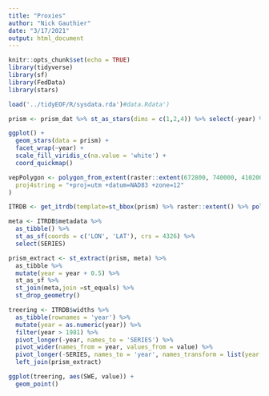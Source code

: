 ```yaml
---
title: "Proxies"
author: "Nick Gauthier"
date: "3/17/2021"
output: html_document
---
```


```r
knitr::opts_chunk$set(echo = TRUE)
library(tidyverse)
library(sf)
library(FedData)
library(stars)
```

```r
load('../tidyEOF/R/sysdata.rda')#data.Rdata')

prism <- prism_dat %>% st_as_stars(dims = c(1,2,4)) %>% select(-year) %>% st_set_crs(4326) 

ggplot() +
  geom_stars(data = prism) +
  facet_wrap(~year) +
  scale_fill_viridis_c(na.value = 'white') +
  coord_quickmap()
```

```r
vepPolygon <- polygon_from_extent(raster::extent(672800, 740000, 4102000, 4170000),
  proj4string = "+proj=utm +datum=NAD83 +zone=12"
)

```

```r
ITRDB <- get_itrdb(template=st_bbox(prism) %>% raster::extent() %>% polygon_from_extent(proj4string =  "+proj=longlat +datum=WGS84 +no_defs"), label='wus', chronology.type = 'ARSTND', recon.years = 1981:2017) #%>% as_tibble %>% st_as_sf(coords = c('Lat', 'Lon'), crs = 4326)

meta <- ITRDB$metadata %>% 
  as_tibble() %>% 
  st_as_sf(coords = c('LON', 'LAT'), crs = 4326) %>%
  select(SERIES)

prism_extract <- st_extract(prism, meta) %>% 
  as_tibble %>%
  mutate(year = year + 0.5) %>%
  st_as_sf %>%
  st_join(meta,join =st_equals) %>%
  st_drop_geometry()

treering <- ITRDB$widths %>% 
  as_tibble(rownames = 'year') %>% 
  mutate(year = as.numeric(year)) %>% 
  filter(year > 1981) %>%
  pivot_longer(-year, names_to = 'SERIES') %>% 
  pivot_wider(names_from = year, values_from = value) %>%
  pivot_longer(-SERIES, names_to = 'year', names_transform = list(year = as.numeric)) %>%
  left_join(prism_extract)
```
```r
ggplot(treering, aes(SWE, value)) +
  geom_point()
```

